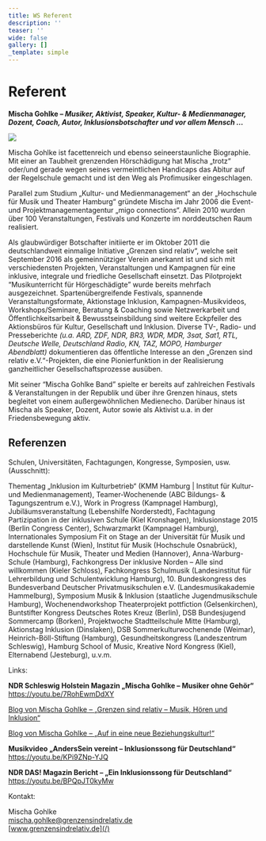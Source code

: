 ```yaml
---
title: WS Referent
description: ''
teaser: ''
wide: false
gallery: []
_template: simple
---
```


# Referent

**Mischa Gohlke – _Musiker, Aktivist, Speaker, Kultur- & Medienmanager, Dozent, Coach, Autor, Inklusionsbotschafter und vor allem Mensch …_**

![](/media/2020/06/mischa-profil.jpg)

Mischa Gohlke ist facettenreich und ebenso seineerstaunliche Biographie. Mit einer an Taubheit grenzenden Hörschädigung hat Mischa „trotz“ oder/und gerade wegen seines vermeintlichen Handicaps das Abitur auf der Regelschule gemacht und ist den Weg als Profimusiker eingeschlagen.

Parallel zum Studium „Kultur- und Medienmanagement“ an der „Hochschule für Musik und Theater Hamburg“ gründete Mischa im Jahr 2006 die Event- und Projektmanagementagentur „migo connections“. Allein 2010 wurden über 100 Veranstaltungen, Festivals und Konzerte im norddeutschen Raum realisiert.

Als glaubwürdiger Botschafter initiierte er im Oktober 2011 die deutschlandweit einmalige Initiative „Grenzen sind relativ“, welche seit September 2016 als gemeinnütziger Verein anerkannt ist und sich mit verschiedensten Projekten, Veranstaltungen und Kampagnen für eine inklusive, integrale und friedliche Gesellschaft einsetzt. Das Pilotprojekt “Мusikunterricht für Hörgeschädigte” wurde bereits mehrfach ausgezeichnet. Spartenübergreifende Festivals, spannende Veranstaltungsformate, Aktionstage Inklusion, Kampagnen-Musikvideos, Workshops/Seminare, Beratung & Coaching sowie Netzwerkarbeit und Öffentlichkeitsarbeit & Bewusstseinsbildung sind weitere Eckpfeiler des Aktionsbüros für Kultur, Gesellschaft und Inklusion. Diverse TV-, Radio- und Presseberichte _(u.a. ARD, ZDF, NDR, BR3, WDR, MDR, 3sat, Sat1, RTL, Deutsche Welle, Deutschland Radio, KN, TAZ, MOPO, Hamburger Abendblatt)_ dokumentieren das öffentliche Interesse an den „Grenzen sind relativ e.V.“-Projekten, die eine Pionierfunktion in der Realisierung ganzheitlicher Gesellschaftsprozesse ausüben.

Mit seiner “Mischa Gohlke Band” spielte er bereits auf zahlreichen Festivals & Veranstaltungen in der Republik und über ihre Grenzen hinaus, stets begleitet von einem außergewöhnlichen Medienecho. Darüber hinaus ist Mischa als Speaker, Dozent, Autor sowie als Aktivist u.a. in der Friedensbewegung aktiv.

## Referenzen

Schulen, Universitäten, Fachtagungen, Kongresse, Symposien, usw. (Ausschnitt):

Thementag „Inklusion im Kulturbetrieb“ (KMM Hamburg | Institut für Kultur- und Medienmanagement), Teamer-Wochenende (ABC Bildungs- & Tagungszentrum e.V.), Work in Progress (Kampnagel Hamburg), Jubiläumsveranstaltung (Lebenshilfe Norderstedt), Fachtagung Partizipation in der inklusiven Schule (Kiel Kronshagen), Inklusionstage 2015 (Berlin Congress Center), Schwarzmarkt (Kampnagel Hamburg), Internationales Symposium Fit on Stage an der Universität für Musik und darstellende Kunst (Wien), Institut für Musik (Hochschule Osnabrück), Hochschule für Musik, Theater und Medien (Hannover), Anna-Warburg-Schule (Hamburg), Fachkongress Der inklusive Norden – Alle sind willkommen (Kieler Schloss), Fachkongress Schulmusik (Landesinstitut für Lehrerbildung und Schulentwicklung Hamburg), 10. Bundeskongress des Bundesverband Deutscher Privatmusikschulen e.V. (Landesmusikakademie Hammelburg), Symposium Musik & Inklusion (staatliche Jugendmusikschule Hamburg), Wochenendworkshop Theaterprojekt pottfiction (Gelsenkirchen), Buntstifter Kongress Deutsches Rotes Kreuz (Berlin), DSB Bundesjugend Sommercamp (Borken), Projektwoche Stadtteilschule Mitte (Hamburg), Aktionstag Inklusion (Dinslaken), DSB Sommerkulturwochenende (Weimar), Heinrich-Böll-Stiftung (Hamburg), Gesundheitskongress (Landeszentrum Schleswig), Hamburg School of Music, Kreative Nord Kongress (Kiel), Elternabend (Jesteburg), u.v.m.

Links:

**NDR Schleswig Holstein Magazin „Mischa Gohlke – Musiker ohne Gehör“**  
https://youtu.be/7RohEwmDdXY

[Blog von Mischa Gohlke – „Grenzen sind relativ – Musik, Hören und Inklusion“](/2015/04/13/grenzen-sind-relativ-musik-und-hoeren.html)

[Blog von Mischa Gohlke – „Auf in eine neue Beziehungskultur!“](/2016/12/03/auf-in-eine-neue-beziehungskultur.html)

**Musikvideo „AndersSein vereint – Inklusionssong für Deutschland“**
https://youtu.be/KPi9ZNp-YJQ

**NDR DAS! Magazin Bericht – „Ein Inklusionssong für Deutschland“**
https://youtu.be/BPQpJT0kyMw

Kontakt:

Mischa Gohlke  
mischa.gohlke@grenzensindrelativ.de  
[www.grenzensindrelativ.de](/)
